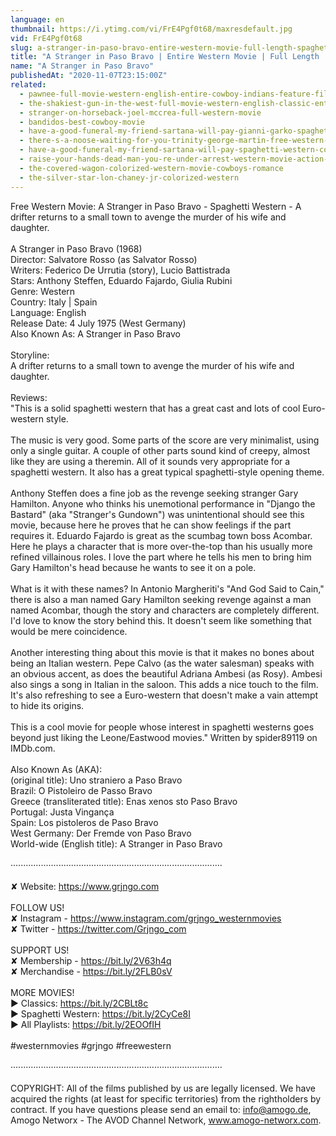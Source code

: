```yaml
---
language: en
thumbnail: https://i.ytimg.com/vi/FrE4Pgf0t68/maxresdefault.jpg
vid: FrE4Pgf0t68
slug: a-stranger-in-paso-bravo-entire-western-movie-full-length-spaghetti-western-wild-west
title: "A Stranger in Paso Bravo | Entire Western Movie | Full Length | Spaghetti Western | Wild West"
name: "A Stranger in Paso Bravo"
publishedAt: "2020-11-07T23:15:00Z"
related:
  - pawnee-full-movie-western-english-entire-cowboy-indians-feature-film-free-full-westerns
  - the-shakiest-gun-in-the-west-full-movie-western-english-classic-entire-film-full-free-movies
  - stranger-on-horseback-joel-mccrea-full-western-movie
  - bandidos-best-cowboy-movie
  - have-a-good-funeral-my-friend-sartana-will-pay-gianni-garko-spaghetti-western
  - there-s-a-noose-waiting-for-you-trinity-george-martin-free-western-movie
  - have-a-good-funeral-my-friend-sartana-will-pay-spaghetti-western-cowboy-movie
  - raise-your-hands-dead-man-you-re-under-arrest-western-movie-action-romance
  - the-covered-wagon-colorized-western-movie-cowboys-romance
  - the-silver-star-lon-chaney-jr-colorized-western
---
```


Free Western Movie: A Stranger in Paso Bravo - Spaghetti Western - A drifter returns to a small town to avenge the murder of his wife and daughter. <br />
<br />
A Stranger in Paso Bravo (1968)<br />
Director: Salvatore Rosso (as Salvator Rosso)<br />
Writers: Federico De Urrutia (story), Lucio Battistrada <br />
Stars: Anthony Steffen, Eduardo Fajardo, Giulia Rubini<br />
Genre: Western <br />
Country: Italy | Spain<br />
Language: English<br />
Release Date: 4 July 1975 (West Germany) <br />
Also Known As: A Stranger in Paso Bravo <br />
<br />
Storyline:<br />
A drifter returns to a small town to avenge the murder of his wife and daughter.<br />
<br />
Reviews:<br />
"This is a solid spaghetti western that has a great cast and lots of cool Euro-western style.<br />
<br />
The music is very good. Some parts of the score are very minimalist, using only a single guitar. A couple of other parts sound kind of creepy, almost like they are using a theremin. All of it sounds very appropriate for a spaghetti western. It also has a great typical spaghetti-style opening theme.<br />
<br />
Anthony Steffen does a fine job as the revenge seeking stranger Gary Hamilton. Anyone who thinks his unemotional performance in "Django the Bastard" (aka "Stranger's Gundown") was unintentional should see this movie, because here he proves that he can show feelings if the part requires it. Eduardo Fajardo is great as the scumbag town boss Acombar. Here he plays a character that is more over-the-top than his usually more refined villainous roles. I love the part where he tells his men to bring him Gary Hamilton's head because he wants to see it on a pole.<br />
<br />
What is it with these names? In Antonio Margheriti's "And God Said to Cain," there is also a man named Gary Hamilton seeking revenge against a man named Acombar, though the story and characters are completely different. I'd love to know the story behind this. It doesn't seem like something that would be mere coincidence.<br />
<br />
Another interesting thing about this movie is that it makes no bones about being an Italian western. Pepe Calvo (as the water salesman) speaks with an obvious accent, as does the beautiful Adriana Ambesi (as Rosy). Ambesi also sings a song in Italian in the saloon. This adds a nice touch to the film. It's also refreshing to see a Euro-western that doesn't make a vain attempt to hide its origins.<br />
<br />
This is a cool movie for people whose interest in spaghetti westerns goes beyond just liking the Leone/Eastwood movies." Written by spider89119 on IMDb.com.<br />
<br />
Also Known As (AKA):<br />
(original title): Uno straniero a Paso Bravo<br />
Brazil: O Pistoleiro de Passo Bravo<br />
Greece (transliterated title): Enas xenos sto Paso Bravo<br />
Portugal: Justa Vingança<br />
Spain: Los pistoleros de Paso Bravo<br />
West Germany: Der Fremde von Paso Bravo<br />
World-wide (English title): A Stranger in Paso Bravo<br />
<br />
····················································································<br />
<br />
✘ Website: https://www.grjngo.com<br />
<br />
FOLLOW US!<br />
✘ Instagram - https://www.instagram.com/grjngo_westernmovies<br />
✘ Twitter - https://twitter.com/Grjngo_com<br />
<br />
SUPPORT US!<br />
✘ Membership - https://bit.ly/2V63h4q<br />
✘ Merchandise - https://bit.ly/2FLB0sV<br />
<br />
MORE MOVIES! <br />
► Classics: https://bit.ly/2CBLt8c <br />
► Spaghetti Western: https://bit.ly/2CyCe8I <br />
► All Playlists: https://bit.ly/2EOOfIH <br />
<br />
#westernmovies #grjngo #freewestern<br />
<br />
····················································································<br />
<br />
COPYRIGHT: All of the films published by us are legally licensed. We have acquired the rights (at least for specific territories) from the rightholders by contract. If you have questions please send an email to: info@amogo.de, Amogo Networx - The AVOD Channel Network, www.amogo-networx.com.